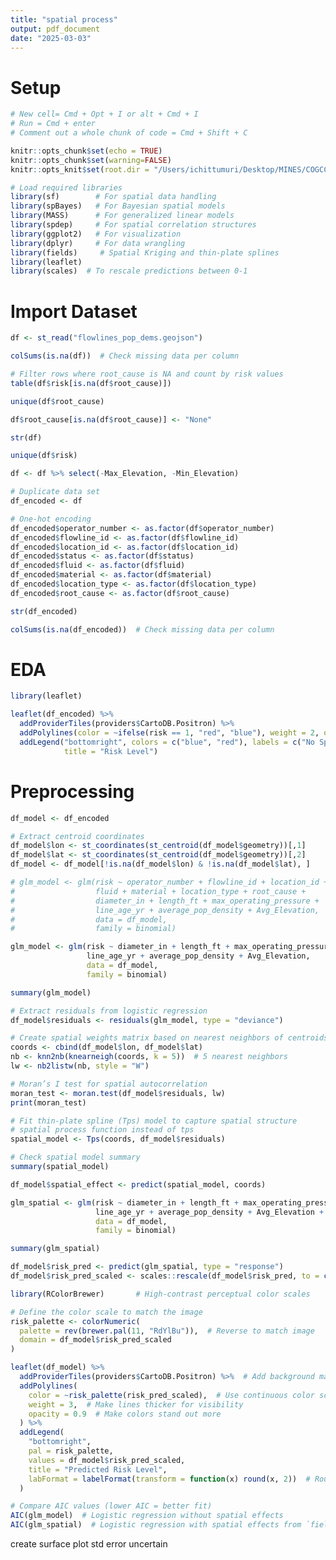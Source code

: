 ```yaml
---
title: "spatial process"
output: pdf_document
date: "2025-03-03"
---
```


# Setup

```r
# New cell= Cmd + Opt + I or alt + Cmd + I 
# Run = Cmd + enter 
# Comment out a whole chunk of code = Cmd + Shift + C

knitr::opts_chunk$set(echo = TRUE)
knitr::opts_chunk$set(warning=FALSE)
knitr::opts_knit$set(root.dir = "/Users/ichittumuri/Desktop/MINES/COGCC-Risk-Analysis/Data")
```

```r
# Load required libraries
library(sf)        # For spatial data handling
library(spBayes)   # For Bayesian spatial models
library(MASS)      # For generalized linear models
library(spdep)     # For spatial correlation structures
library(ggplot2)   # For visualization
library(dplyr)     # For data wrangling
library(fields)     # Spatial Kriging and thin-plate splines
library(leaflet)
library(scales)  # To rescale predictions between 0-1
```

# Import Dataset 

```r
df <- st_read("flowlines_pop_dems.geojson")
```

```r
colSums(is.na(df))  # Check missing data per column
```

```r
# Filter rows where root_cause is NA and count by risk values
table(df$risk[is.na(df$root_cause)])
```

```r
unique(df$root_cause)
```

```r
df$root_cause[is.na(df$root_cause)] <- "None"
```

```r
str(df)
```

```r
unique(df$risk)
```

```r
df <- df %>% select(-Max_Elevation, -Min_Elevation)
```

```r
# Duplicate data set 
df_encoded <- df
```

```r
# One-hot encoding
df_encoded$operator_number <- as.factor(df$operator_number)
df_encoded$flowline_id <- as.factor(df$flowline_id)
df_encoded$location_id <- as.factor(df$location_id)
df_encoded$status <- as.factor(df$status)
df_encoded$fluid <- as.factor(df$fluid)
df_encoded$material <- as.factor(df$material)
df_encoded$location_type <- as.factor(df$location_type)
df_encoded$root_cause <- as.factor(df$root_cause)
```

```r
str(df_encoded)
```

```r
colSums(is.na(df_encoded))  # Check missing data per column
```

# EDA

```r
library(leaflet)

leaflet(df_encoded) %>%
  addProviderTiles(providers$CartoDB.Positron) %>%
  addPolylines(color = ~ifelse(risk == 1, "red", "blue"), weight = 2, opacity = 0.7) %>%
  addLegend("bottomright", colors = c("blue", "red"), labels = c("No Spill", "Spill"),
            title = "Risk Level")
```

# Preprocessing 

```r
df_model <- df_encoded

# Extract centroid coordinates
df_model$lon <- st_coordinates(st_centroid(df_model$geometry))[,1]
df_model$lat <- st_coordinates(st_centroid(df_model$geometry))[,2]
df_model <- df_model[!is.na(df_model$lon) & !is.na(df_model$lat), ]
```

```r
# glm_model <- glm(risk ~ operator_number + flowline_id + location_id + status + 
#                  fluid + material + location_type + root_cause + 
#                  diameter_in + length_ft + max_operating_pressure + 
#                  line_age_yr + average_pop_density + Avg_Elevation, 
#                  data = df_model, 
#                  family = binomial)

glm_model <- glm(risk ~ diameter_in + length_ft + max_operating_pressure + 
                 line_age_yr + average_pop_density + Avg_Elevation, 
                 data = df_model, 
                 family = binomial)

summary(glm_model)
```

```r
# Extract residuals from logistic regression
df_model$residuals <- residuals(glm_model, type = "deviance")

# Create spatial weights matrix based on nearest neighbors of centroids
coords <- cbind(df_model$lon, df_model$lat)
nb <- knn2nb(knearneigh(coords, k = 5))  # 5 nearest neighbors
lw <- nb2listw(nb, style = "W")

# Moran’s I test for spatial autocorrelation
moran_test <- moran.test(df_model$residuals, lw)
print(moran_test)
```


```r
# Fit thin-plate spline (Tps) model to capture spatial structure
# spatial process function instead of tps 
spatial_model <- Tps(coords, df_model$residuals)

# Check spatial model summary
summary(spatial_model)
```

```r
df_model$spatial_effect <- predict(spatial_model, coords)
```

```r
glm_spatial <- glm(risk ~ diameter_in + length_ft + max_operating_pressure + 
                   line_age_yr + average_pop_density + Avg_Elevation + spatial_effect, 
                   data = df_model, 
                   family = binomial)

summary(glm_spatial)
```

```r
df_model$risk_pred <- predict(glm_spatial, type = "response")
df_model$risk_pred_scaled <- scales::rescale(df_model$risk_pred, to = c(0,1))
```

```r
library(RColorBrewer)       # High-contrast perceptual color scales

# Define the color scale to match the image
risk_palette <- colorNumeric(
  palette = rev(brewer.pal(11, "RdYlBu")),  # Reverse to match image
  domain = df_model$risk_pred_scaled
)

leaflet(df_model) %>%
  addProviderTiles(providers$CartoDB.Positron) %>%  # Add background map
  addPolylines(
    color = ~risk_palette(risk_pred_scaled),  # Use continuous color scale
    weight = 3,  # Make lines thicker for visibility
    opacity = 0.9  # Make colors stand out more
  ) %>%
  addLegend(
    "bottomright", 
    pal = risk_palette, 
    values = df_model$risk_pred_scaled, 
    title = "Predicted Risk Level",
    labFormat = labelFormat(transform = function(x) round(x, 2))  # Round legend values
  )
```

```r
# Compare AIC values (lower AIC = better fit)
AIC(glm_model)  # Logistic regression without spatial effects
AIC(glm_spatial)  # Logistic regression with spatial effects from `fields`
```

create surface plot
std error uncertain 



